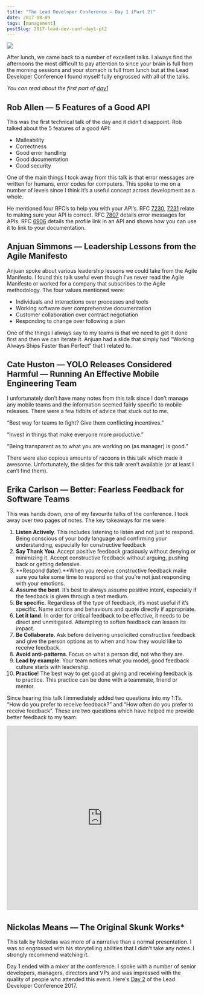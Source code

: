 ```yaml
---
title: "The Lead Developer Conference — Day 1 (Part 2)"
date: 2017-08-09
tags: [management]
postSlug: 2017-lead-dev-conf-day1-pt2
---
```



![](./day1.jpeg)

After lunch, we came back to a number of excellent talks. I always find the afternoons the most difficult to pay attention to since your brain is full from the morning sessions and your stomach is full from lunch but at the Lead Developer Conference I found myself fully engrossed with all of the talks.

*You can read about the first part of [day1](/posts/2017-lead-dev-conf-day1-pt1)*

## Rob Allen — 5 Features of a Good API
This was the first technical talk of the day and it didn’t disappoint. Rob talked about the 5 features of a good API:

* Malleability
* Correctness
* Good error handling
* Good documentation
* Good security

One of the main things I took away from this talk is that error messages are written for humans, error codes for computers. This spoke to me on a number of levels since I think it’s a useful concept across development as a whole.

He mentioned four RFC’s to help you with your API’s. RFC [7230](https://tools.ietf.org/html/rfc7230), [7231](https://tools.ietf.org/html/rfc7231) relate to making sure your API is correct. RFC [7807](https://tools.ietf.org/html/rfc7807) details error messages for APIs. RFC [6906](https://tools.ietf.org/html/rfc6906) details the profile link in an API and shows how you can use it to link to your documentation.


## Anjuan Simmons — Leadership Lessons from the Agile Manifesto
Anjuan spoke about various leadership lessons we could take from the Agile Manifesto. I found this talk useful even though I’ve never read the Agile Manifesto or worked for a company that subscribes to the Agile methodology.
The four values mentioned were:
* Individuals and interactions over processes and tools
* Working software over comprehensive documentation
* Customer collaboration over contract negotiation
* Responding to change over following a plan

One of the things I always say to my teams is that we need to get it done first and then we can iterate it. Anjuan had a slide that simply had “Working Always Ships Faster than Perfect” that I related to.

<YouTube id="bvGLTNrJ5io" />

## Cate Huston — YOLO Releases Considered Harmful — Running An Effective Mobile Engineering Team
I unfortunately don’t have many notes from this talk since I don’t manage any mobile teams and the information seemed fairly specific to mobile releases. There were a few tidbits of advice that stuck out to me.

“Best way for teams to fight? Give them conflicting incentives.”

“Invest in things that make everyone more productive.”

“Being transparent as to what you are working on (as manager) is good.”

<Tweet id="https://twitter.com/adammckerlie/status/872816281073983489" />

There were also copious amounts of racoons in this talk which made it awesome. Unfortunately, the slides for this talk aren’t available (or at least I can’t find them).

## Erika Carlson — Better: Fearless Feedback for Software Teams
This was hands down, one of my favourite talks of the conference. I took away over two pages of notes.
The key takeaways for me were:

1. **Listen Actively**. This includes listening to listen and not just to respond. Being conscious of your body language and confirming your understanding, especially for constructive feedback
2. **Say Thank You**. Accept positive feedback graciously without denying or minimizing it. Accept constructive feedback without arguing, pushing back or getting defensive.
3. **Respond (later).**When you receive constructive feedback make sure you take some time to respond so that you’re not just responding with your emotions.
4. **Assume the best**. It’s best to always assume positive intent, especially if the feedback is given through a text medium.
5. **Be specific**. Regardless of the type of feedback, it’s most useful if it’s specific. Name actions and behaviours and quote directly if appropriate.
6. **Let it land**. In order for critical feedback to be effective, it needs to be direct and unmitigated. Attempting to soften feedback can lessen its impact.
7. **Be Collaborate**. Ask before delivering unsolicited constructive feedback and give the person options as to when and how they would like to receive feedback.
8. **Avoid anti-patterns**. Focus on what a person did, not who they are.
9. **Lead by example**. Your team notices what you model, good feedback culture starts with leadership.
10. **Practice**! The best way to get good at giving and receiving feedback is to practice. This practice can be done with a teammate, friend or mentor.

Since hearing this talk I immediately added two questions into my 1:1’s. “How do you prefer to receive feedback?” and “How often do you prefer to receive feedback”. These are two questions which have helped me provide better feedback to my team.

<iframe src="https://www.slideshare.net/slideshow/embed_code/key/93R2AuFs4sj25m" width="100%" height="485" frameborder="0" marginwidth="0" marginheight="0" scrolling="no" style="border:1px solid #CCC; border-width:1px; margin-bottom:5px; max-width: 100%;" allowfullscreen> </iframe>

## Nickolas Means — The Original Skunk Works*
This talk by Nickolas was more of a narrative than a normal presentation. I was so engrossed with his storytelling abilities that I didn’t take any notes. I strongly recommend watching it.

<YouTube id="pL3Yzjk5R4M" />

Day 1 ended with a mixer at the conference. I spoke with a number of senior developers, managers, directors and VPs and was impressed with the quality of people who attended this event. Here's [Day 2](/posts/2017-lead-dev-conf-day2) of the Lead Developer Conference 2017.



